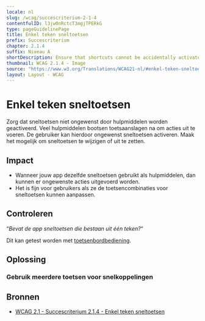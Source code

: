 ```yaml
---
locale: nl
slug: /wcag/succescriterium-2-1-4
contentfulID: l3jw0nRctcT3mgjTPERkG
type: pageGuidelinePage
title: Enkel teken sneltoetsen
prefix: Succescriterium
chapter: 2.1.4
suffix: Niveau A
shortDescription: Ensure that shortcuts cannot be accidentally activated when using assistive technologies.
thumbnail: WCAG 2.1.4 - Image
source: "https://www.w3.org/Translations/WCAG21-nl/#enkel-teken-sneltoetsen"
layout: Layout - WCAG
---
```


# Enkel teken sneltoetsen

Zorg dat sneltoetsen niet ongewenst door hulpmiddelen worden geactiveerd. Veel hulpmiddelen bootsen toetsaanslagen na om acties uit te voeren. De gebruiker kan hierdoor ongewenst sneltoetsen activeren. Maak het mogelijk om sneltoetsen te wijzigen of uit te zetten.

## Impact

- Wanneer jouw app dezelfde sneltoetsen gebruikt als hulpmiddelen, dan kunnen er ongewenste acties uitgevoerd worden.
- Het is fijn voor gebruikers als ze de toetsencombinaties voor sneltoetsen kunnen aanpassen.

## Controleren

“*Bevat de app sneltoetsen die bestaan uit één teken?*“

Dit kan getest worden met [toetsenbordbediening](/nl/stats/toetsenbordbediening).

## Oplossing

### Gebruik meerdere toetsen voor snelkoppelingen

<CodeSample id="keyboard-shortcuts" locale="nl"/>

## Bronnen

- [WCAG 2.1 - Succescriterium 2.1.4 - Enkel teken sneltoetsen](https://www.w3.org/Translations/WCAG21-nl/#enkel-teken-sneltoetsen)
